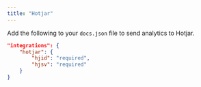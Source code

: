 ```yaml
---
title: "Hotjar"
---
```


Add the following to your `docs.json` file to send analytics to Hotjar.

```json Analytics options in docs.json
"integrations": {
    "hotjar": {
        "hjid": "required",
        "hjsv": "required"
    }
}
```
